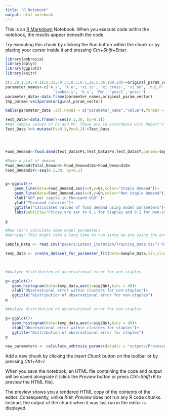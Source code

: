 ```yaml
---
title: "R Notebook"
output: html_notebook
---
```


This is an [R Markdown](http://rmarkdown.rstudio.com) Notebook. When you execute code within the notebook, the results appear beneath the code. 

Try executing this chunk by clicking the *Run* button within the chunk or by placing your cursor inside it and pressing *Ctrl+Shift+Enter*. 

```r
library(ambrosia)
library(dplyr)
library(ggplot2)
library(knitr)
```


```r
c(1.28,1.14,-0.19,0.21,-0.33,0.5,0.1,16,5.06,100,20)->original_param_vector
parameter_names<-c('A_s', 'A_n', 'xi_ss', 'xi_cross', 'xi_nn', 'nu1_n',
                     'lambda_s', 'k_s', 'Pm', 'psscl','pnscl')
parameter_data<-data.frame(parameter_names,original_param_vector)
tmp_param<-vec2param(original_param_vector)

kable(parameter_data ,col.names = c("parameter_name","value"),format = "pandoc")

```


```r


Test_Data<-data.frame(Y=seq(0.1,30, by=0.1))
#Add sample values of Ps and Pn. These are in accordance with Robert's original samp,e
Test_Data %>% mutate(Ps=0.1,Pn=0.2)->Test_Data




Food_Demand<-food.dmnd(Test_Data$Ps,Test_Data$Pn,Test_Data$Y,params=tmp_param)
```

```r

#Make a plot of demand
Food_Demand$Total_Demand<-Food_Demand$Qs+Food_Demand$Qn
Food_Demand$Y<-seq(0.1,30, by=0.1)


g<-ggplot()+
    geom_line(data=Food_Demand,aes(x=Y,y=Qs,color="Staple Demand"))+
    geom_line(data=Food_Demand,aes(x=Y,y=Qn,color="Non Staple Demand"))+
    xlab("GDP per capita in thousand USD" )+
    ylab("Thousand calories")+
    ggtitle("Calculated values of food demand using model parameters")+
    labs(subtitle="Prices are set to 0.1 for Staples and 0.2 for Non-staples. This is the same as fig 1 from Edmonds et al")

g
```

```r
#Now let's calculate some model parameters
#Warning: This might take a long time to run since we are using the entire training dataset

Sample_Data <- read.csv("paper1/Latest_Iteration/Training_Data.csv") %>% filter(year %in% c(2000:2010))

temp_data <- create_dataset_for_parameter_fit(data=Sample_Data,min_clusters = 100) 

  
```

```r
#Analyze distribution of observational error for non-staples

g<-ggplot()+
   geom_histogram(data=temp_data,aes(x=sig2Qn),bins = 40)+
   xlab("Observational error within clusters for non-staples")+
   ggtitle("Distribution of observational error for non-staples")
g
```


```r
#Analyze distribution of observational error for non-staples

g<-ggplot()+
   geom_histogram(data=temp_data,aes(x=sig2Qs),bins = 40)+
   xlab("Observational error within clusters for staples")+
   ggtitle("Distribution of observational error for staples")
g
```
```r
new_parameters <- calculate_ambrosia_params(datadir = "outputs/Processed_Data_for_MC.csv")
```


Add a new chunk by clicking the *Insert Chunk* button on the toolbar or by pressing *Ctrl+Alt+I*.

When you save the notebook, an HTML file containing the code and output will be saved alongside it (click the *Preview* button or press *Ctrl+Shift+K* to preview the HTML file).

The preview shows you a rendered HTML copy of the contents of the editor. Consequently, unlike *Knit*, *Preview* does not run any R code chunks. Instead, the output of the chunk when it was last run in the editor is displayed.
